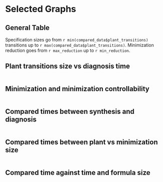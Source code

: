 ```yaml
---
title: "Behavior Minimization tables"
author: "Mariano Cerrutti"
output:
  html_document:
    df_print: paged
  pdf_document: default
---
```


```r
knitr::opts_chunk$set(echo = FALSE,
                      results= "asis")
#install.packages("dplyr")
#install.packages("magrittr")
#install.packages("ggplot2")
#install.packages("jsonlite")
#install.packages("plot3D")
library(dplyr)
library(magrittr)
library(ggplot2)
library(jsonlite)
library(gridExtra)
library(grid)
library(lattice)
library(knitr)
library(scales)
library(plot3D)
library(stringr)
suppressMessages(library(dplyr))
suppressMessages(library(ggplot2))
#creating general data frame
experimental_composite <- read.csv(file='/home/mariano/code/henos-automata/doc/experimental_setting/tmp_results/unrealizable_data_composite.csv')
experimental_composite$name  <- str_replace_all(experimental_composite$name, "Scheduler", "Arbiter")
experimental_composite$name  <- str_replace_all(experimental_composite$name, "\\.\\(missing\\.assumption\\)", "\\.(missing\\.liveness)")
experimental_composite$name  <- str_replace_all(experimental_composite$name, "\\.missing\\.assumption", "\\.(missing\\.liveness)")
experimental_composite$name  <- str_replace_all(experimental_composite$name, "\\.removed\\.safety", "\\.(removed\\.safety)")
experimental_composite$name  <- str_replace_all(experimental_composite$name, "\\.", " ")
experimental_composite$liveness_count <- experimental_composite$assumptions_count + experimental_composite$guarantees_count
experimental_composite <- subset(experimental_composite, select = -c(realizable, ltl_model_build_time, model_build_time, composition_time,synthesis_time,alphabet_size,assumptions_count,guarantees_count,plant_states,plant_transitions,plant_controllable_transitions,plant_controllable_options,search_method))
#creating realizable data frame
realizable_data <- read.csv(file='/home/mariano/code/henos-automata/doc/experimental_setting/tmp_results/realizable_data_composite.csv')
realizable_data$name  <- str_replace_all(realizable_data$name, "\\.", " ")
experimental_composite$name  <- str_to_title(experimental_composite$name)
realizable_data$name  <- str_to_title(realizable_data$name)
realizable_data$name  <- str_replace_all(realizable_data$name, " Realizable", "")
realizable_data <- subset(realizable_data, select = -c(diagnosis_time,minimization_states,minimization_transitions,minimization_controllable_transitions,minimization_controllable_options,search_method,diagnosis_steps,realizable))
#merging data frames (realizable + liveness + safety)
realizable_data$liveness_count <- realizable_data$assumptions_count + realizable_data$guarantees_count
missing_assumptions <- subset(experimental_composite, grepl("Missing Liveness", name, fixed=TRUE))
missing_assumptions$name <- str_replace_all(missing_assumptions$name, " \\(Missing Liveness\\)", "")
missing_assumptions$diagnosis_time_liveness <- missing_assumptions$diagnosis_time
missing_assumptions$minimization_states_liveness <- missing_assumptions$minimization_states
missing_assumptions$minimization_transitions_liveness <- missing_assumptions$minimization_transitions
missing_assumptions$minimization_controllable_transitions_liveness <- missing_assumptions$minimization_controllable_transitions
missing_assumptions$minimization_controllable_options_liveness <- missing_assumptions$minimization_controllable_options
missing_assumptions$diagnosis_steps_liveness <- missing_assumptions$diagnosis_steps
missing_assumptions$liveness_count_liveness <- missing_assumptions$liveness_count
missing_assumptions <- subset(missing_assumptions, select = -c(diagnosis_time, minimization_states, minimization_transitions, minimization_controllable_transitions, minimization_controllable_options, diagnosis_steps, liveness_count))

removed_safety <- subset(experimental_composite, grepl("Removed Safety", name, fixed=TRUE))
removed_safety$name <- str_replace_all(removed_safety$name, " \\(Removed Safety\\)", "")
removed_safety$name <- str_replace_all(removed_safety$name, " \\(Missing Liveness\\)", "")
removed_safety$diagnosis_time_safety <- removed_safety$diagnosis_time
removed_safety$minimization_states_safety <- removed_safety$minimization_states
removed_safety$minimization_transitions_safety <- removed_safety$minimization_transitions
removed_safety$minimization_controllable_transitions_safety <- removed_safety$minimization_controllable_transitions
removed_safety$minimization_controllable_options_safety <- removed_safety$minimization_controllable_options
removed_safety$diagnosis_steps_safety <- removed_safety$diagnosis_steps
removed_safety$liveness_count_safety <- removed_safety$liveness_count
removed_safety <- subset(removed_safety, select = -c(diagnosis_time, minimization_states, minimization_transitions, minimization_controllable_transitions, minimization_controllable_options, diagnosis_steps,liveness_count))

compared_data <- merge(realizable_data, removed_safety, by.x ="name", by.y ="name", sort = FALSE)
compared_data <- merge(compared_data, missing_assumptions, by.x ="name", by.y ="name", sort = FALSE)

#compute general values
max_liveness_reduction <- max(compared_data$minimization_transitions_liveness / compared_data$plant_transitions)
max_safety_reduction <- max(compared_data$minimization_transitions_safety / compared_data$plant_transitions)
max_reduction <- max(c(max_liveness_reduction, max_safety_reduction))

min_liveness_reduction <- min(compared_data$minimization_transitions_liveness / compared_data$plant_transitions)
min_safety_reduction <- min(compared_data$minimization_transitions_safety / compared_data$plant_transitions)
min_reduction <- min(c(min_liveness_reduction, min_safety_reduction))

```
<style type="text/css">
.twoC {width: 100%}
.clearer {clear: both}
.twoC .table {max-width: 50%; float: right}
.twoC img {max-width: 50%; float: left}
table {
  margin: auto;
  border-top: 1px solid #666;
  border-bottom: 1px solid #666;
}
table thead th { border-bottom: 1px solid #ddd; }
th, td { padding: 5px; }
thead, tfoot, tr:nth-child(even) { background: #eee; }
pre{display:none;}
</style>

# Selected Graphs

## General Table

Specification sizes go from `r min(compared_data$plant_transitions)` transitions up to `r max(compared_data$plant_transitions)`.
Minimization reduction goes from `r max_reduction` up to `r min_reduction`.

## Plant transitions size vs diagnosis time

```r
#sive vs diagnosis time
general_data <- read.csv(file='/home/mariano/code/henos-automata/doc/experimental_setting/tmp_results/unrealizable_data_composite.csv')
ggplot(general_data, aes(x=diagnosis_time, y=plant_transitions)) +
	labs(title="Size vs diagnosis time") +
	xlab("Diagnosis time (s)") +
  ylab(expression(paste("|",Delta["E"],"|"))) +
	scale_y_log10() +
	scale_x_log10() +	
	geom_point(color='red') +	
	geom_smooth(method='lm')


```

## Minimization and minimization controllability

```r
#plant controllability vs minimization amount
no_robot_c_coeff = general_data$minimization_controllable_options / general_data$plant_states
no_robot_m_coeff = general_data$minimization_transitions / general_data$plant_transitions	
ggplot(general_data, aes(x=no_robot_c_coeff, y=no_robot_m_coeff)) +
	labs(title="Minimization controllability vs minimization amount") +
	xlab("Minimization controllability") +
	ylab("Reduction") +
	scale_y_log10() +
	scale_x_log10() +	
	geom_point(color='red') +
	geom_smooth(method='lm')	


```

## Compared times between synthesis and diagnosis

```r
#dividing compared data by case
cases <- c("Collector", "Exploration","Airport","Bidding","Transfer","Travel")
cases_names <- c("Collector", "Exploration Robot","Airport Tower","Bidding Workflow","Transfer Line","Travel Agency" )

for (i in 1:length(cases)){
  current_data <- subset(compared_data, grepl(cases[i], name))  
  print(ggplot(current_data, aes(x=synthesis_time, y=diagnosis_time_liveness)) +
  	labs(title=paste("Synthesis vs diagnosis time (liveness)", cases_names[i])) +
  	xlab(expression(paste("Synthesis time (s)"))) +
    ylab("Diagnosis time liveness (s)") +
  	scale_y_log10() +
    scale_x_log10() +	
  	geom_point(color='red') +	
  	geom_smooth(method='lm'))
  
  print(ggplot(current_data, aes(x=synthesis_time, y=diagnosis_time_safety)) +
  	labs(title=paste("Synthesis vs diagnosis time (safety)", cases_names[i])) +
  	xlab(expression(paste("Synthesis time (s)"))) +
    ylab("Diagnosis time safety (s)") +
  	scale_y_log10() +
    scale_x_log10() +	
  	geom_point(color='red') +	
  	geom_smooth(method='lm'))
  
}


#kable(times_table, caption = "Times table", col.names=c("Specification","Diagnosis(s)","Liveness fluents", "Plant transitions", "Min. transitions","Minimization pct.(%)","Min. steps"))

```


## Compared times between plant vs minimization size

```r
#dividing compared data by case
cases <- c("Ahb","Genbuf","Lift","Collector", "Exploration","Airport","Bidding","Transfer","Travel")
cases_names <- c("AHB Arbiter","GenBuf","Lift Controller","Collector", "Exploration Robot","Airport Tower","Bidding Workflow","Transfer Line","Travel Agency" )

for (i in 1:length(cases)){
  current_data <- subset(compared_data, grepl(cases[i], name))  

  print(ggplot(current_data, aes(x=plant_transitions, y=minimization_transitions_liveness)) +
  	labs(title=paste("Plant vs minimization size (liveness)", cases_names[i])) +
  	xlab(expression(paste("|",Delta["E"],"|"))) +
    ylab(expression(paste("|",Delta["E'"],"|"))) +
  	scale_y_log10() +
    scale_x_log10() +	
  	geom_point(color='red') +	
  	geom_smooth(method='lm'))  
  
  print(ggplot(current_data, aes(x=plant_transitions, y=minimization_transitions_safety)) +
  	labs(title=paste("Plant vs minimization size (safety)", cases_names[i])) +
  	xlab(expression(paste("|",Delta["E"],"|"))) +
    ylab(expression(paste("|",Delta["E'"],"|"))) +
  	scale_y_log10() +
    scale_x_log10() +	
  	geom_point(color='red') +	
  	geom_smooth(method='lm'))  
  
}


#kable(times_table, caption = "Times table", col.names=c("Specification","Diagnosis(s)","Liveness fluents", "Plant transitions", "Min. transitions","Minimization pct.(%)","Min. steps"))

```

## Compared time against time and formula size

```r
compared_data_no_zero <- compared_data[compared_data$plant_transitions > 0,]
x <- compared_data_no_zero$liveness_count_liveness
y <- log(compared_data_no_zero$plant_transitions)
z <- log(compared_data_no_zero$diagnosis_time_liveness)
# Compute the linear regression 
fit <- lm(z ~ x + y)
# create a grid from the x and y values (min to max) and predict values for every point
# this will become the regression plane
grid.lines = 20
x.pred <- seq(min(x), max(x), length.out = grid.lines)
y.pred <- seq(min(y), max(y), length.out = grid.lines)
xy <- expand.grid( x = x.pred, y = y.pred)
z.pred <- matrix(predict(fit, newdata = xy), 
                 nrow = grid.lines, ncol = grid.lines)
# create the fitted points for droplines to the surface
fitpoints <- predict(fit)
# scatter plot with regression plane
scatter3D(x, y, z, pch = 19, cex = 1,colvar = NULL, col="red", theta = -70, phi = 0, bty="b",
          xlab = "|A|+|G|", ylab = "log|Delta|", zlab = "log(Diagnosis (s))", surf = list(x = x.pred, y = y.pred, z = z.pred,  
                      facets = FALSE, fit = fitpoints, col=ramp.col (col = c("dodgerblue3","seagreen2"), n = 300, alpha=0.5), border="blue"), main = "Diagnosis time vs size and formula size(liveness)")

scatter3D(x, y, z, pch = 19, cex = 1,colvar = NULL, col="red", theta = 70, phi = 0, bty="b",
          xlab = "|A|+|G|", ylab = "log|Delta|", zlab = "log(Diagnosis) (s)", surf = list(x = x.pred, y = y.pred, z = z.pred,  
                      facets = FALSE, fit = fitpoints, col=ramp.col (col = c("dodgerblue3","seagreen2"), n = 300, alpha=0.5), border="blue"), main = "Diagnosis time vs size and formula size(liveness, rotated)")

x <- compared_data_no_zero$liveness_count_safety
y <- log(compared_data_no_zero$plant_transitions)
z <- log(compared_data_no_zero$diagnosis_time_safety)
# Compute the linear regression 
fit <- lm(z ~ x + y)
# create a grid from the x and y values (min to max) and predict values for every point
# this will become the regression plane
grid.lines = 20
x.pred <- seq(min(x), max(x), length.out = grid.lines)
y.pred <- seq(min(y), max(y), length.out = grid.lines)
xy <- expand.grid( x = x.pred, y = y.pred)
z.pred <- matrix(predict(fit, newdata = xy), 
                 nrow = grid.lines, ncol = grid.lines)
# create the fitted points for droplines to the surface
fitpoints <- predict(fit)
# scatter plot with regression plane
scatter3D(x, y, z, pch = 19, cex = 1,colvar = NULL, col="red", theta = -70, phi = 0, bty="b",
          xlab = "|A|+|G|", ylab = "log|Delta|", zlab = "log(Diagnosis (s))", surf = list(x = x.pred, y = y.pred, z = z.pred,  
                      facets = FALSE, fit = fitpoints, col=ramp.col (col = c("dodgerblue3","seagreen2"), n = 300, alpha=0.5), border="blue"), main = "Diagnosis time vs size and formula size(safety)")

scatter3D(x, y, z, pch = 19, cex = 1,colvar = NULL, col="red", theta = 70, phi = 0, bty="b",
          xlab = "|A|+|G|", ylab = "log|Delta|", zlab = "log(Diagnosis) (s)", surf = list(x = x.pred, y = y.pred, z = z.pred,  
                      facets = FALSE, fit = fitpoints, col=ramp.col (col = c("dodgerblue3","seagreen2"), n = 300, alpha=0.5), border="blue"), main = "Diagnosis time vs size and formula size(safety)")

```
</div>
<div class="clearer"></div>
